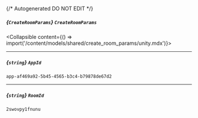 {/* Autogenerated DO NOT EDIT  */}

##### *{`CreateRoomParams`}* `CreateRoomParams`
<Collapsible content={() => import('/content/models/shared/create_room_params/unity.mdx')}>
</Collapsible>

---
##### *{`string`}* `AppId`
`app-af469a92-5b45-4565-b3c4-b79878de67d2`

---
##### *{`string`}* `RoomId`
`2swovpy1fnunu`

